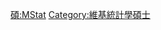 {{Userbox
  |border-c = #88FF88
  |border-s = 1
  |id-c     = #88FF88
  |id-s     = 12
  |id-fc    = #000000
  |info-c   = #EEFFEE
  |info-s   = 10
  |info-fc  = #000000
  |id       = M.Stat.
  |info     = 這個用戶擁有[[:Category:維基統計學碩士|統計學碩士]]學位。
}}
<includeonly> [[Category:維基統計學碩士|{{PAGENAME}}]] </includeonly>
<noinclude> [[Category:學位用戶框模板|碩:MStat]][[Category:維基統計學碩士]] 
</noinclude>